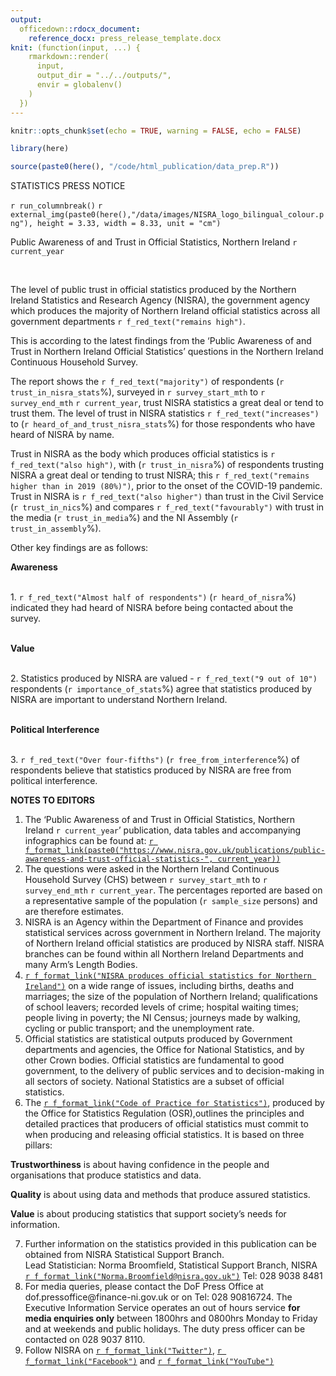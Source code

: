 ```yaml
---
output:
  officedown::rdocx_document:
    reference_docx: press_release_template.docx
knit: (function(input, ...) {
    rmarkdown::render(
      input,
      output_dir = "../../outputs/",
      envir = globalenv()
    )
  })
---
```


```r
knitr::opts_chunk$set(echo = TRUE, warning = FALSE, echo = FALSE)

library(here)

source(paste0(here(), "/code/html_publication/data_prep.R"))

```

<!---BLOCK_MULTICOL_START--->
:::{custom-style="heading_style"}
STATISTICS PRESS NOTICE
:::
`r run_columnbreak()`
`r external_img(paste0(here(),"/data/images/NISRA_logo_bilingual_colour.png"), height = 3.33, width = 8.33, unit = "cm")`
<!---BLOCK_MULTICOL_STOP{widths: [3.5, 3.5], space: 0.2, sep: false}--->
\

:::{custom-style="heading_style"}
Public Awareness of and Trust in Official Statistics, Northern Ireland `r current_year`
::: 
\

:::{custom-style="paragraph_style"}
The level of public trust in official statistics produced by the Northern Ireland Statistics and Research Agency (NISRA), the government agency which produces the majority of Northern Ireland official statistics across all government departments `r f_red_text("remains high")`.\

This is according to the latest findings from the ‘Public Awareness of and Trust in Northern Ireland Official Statistics’ questions in the Northern Ireland Continuous Household Survey.\

The report shows the `r f_red_text("majority")` of respondents (`r trust_in_nisra_stats`%), surveyed in `r survey_start_mth` to `r survey_end_mth` `r current_year`, trust NISRA statistics a great deal or tend to trust them. The level of trust in NISRA statistics `r f_red_text("increases")` to (`r heard_of_and_trust_nisra_stats`%) for those respondents who have heard of NISRA by name.\

Trust in NISRA as the body which produces official statistics is `r f_red_text("also high")`, with (`r trust_in_nisra`%) of respondents trusting NISRA a great deal or tending to trust NISRA; this `r f_red_text("remains higher than in 2019 (80%)")`, prior to the onset of the COVID-19 pandemic. Trust in NISRA is `r f_red_text("also higher")` than trust in the Civil Service (`r trust_in_nics`%) and compares `r f_red_text("favourably")` with trust in the media (`r trust_in_media`%) and the NI Assembly (`r trust_in_assembly`%).\

Other key findings are as follows:\

:::

:::{custom-style="paragraph_style"}
**Awareness** 

\
1. `r f_red_text("Almost half of respondents")` (`r heard_of_nisra`%) indicated they had heard of NISRA before being contacted about the survey. 

\
**Value** 

\
2. Statistics produced by NISRA are valued - `r f_red_text("9 out of 10")` respondents (`r importance_of_stats`%) agree that statistics produced by NISRA are important to understand Northern Ireland. 

\
**Political Interference** 

\
3. `r f_red_text("Over four-fifths")` (`r free_from_interference`%) of respondents believe that statistics produced by NISRA are free from political interference.
:::

:::{custom-style="paragraph_style"}

\newpage
**NOTES TO EDITORS**
\

1. The ‘Public Awareness of and Trust in Official Statistics, Northern Ireland `r current_year`’ publication, data tables and accompanying infographics can be found at: [`r f_format_link(paste0("https://www.nisra.gov.uk/publications/public-awareness-and-trust-official-statistics-", current_year))`](https://www.nisra.gov.uk/publications/public-awareness-and-trust-official-statistics-`r current_year`)
\
1. The questions were asked in the Northern Ireland Continuous Household Survey (CHS) between `r survey_start_mth` to `r survey_end_mth` `r current_year`. The percentages reported are based on a representative sample of the population (`r sample_size` persons) and are therefore estimates.
\
1. NISRA is an Agency within the Department of Finance and provides statistical services across government in Northern Ireland. The majority of Northern Ireland official statistics are produced by NISRA staff. NISRA branches can be found within all Northern Ireland Departments and many Arm’s Length Bodies.
\
1. [`r f_format_link("NISRA produces official statistics for Northern Ireland")`](https://www.nisra.gov.uk/statistics) on a wide range of issues, including births, deaths and marriages; the size of the population of Northern Ireland; qualifications of school leavers; recorded levels of crime; hospital waiting times; people living in poverty; the NI Census; journeys made by walking, cycling or public transport; and the unemployment rate.
\
1. Official statistics are statistical outputs produced by Government departments and agencies, the Office for National Statistics, and by other Crown bodies. Official statistics are fundamental to good government, to the delivery of public services and to decision-making in all sectors of society. National Statistics are a subset of official statistics.
\
1. The [`r f_format_link("Code of Practice for Statistics")`](https://code.statisticsauthority.gov.uk/the-code/), produced by the Office for Statistics Regulation (OSR),outlines the principles and detailed practices that producers of official statistics must commit to when producing and releasing official statistics. It is based on three pillars:
:::

:::{custom-style="bullet_style"}
__Trustworthiness__ is about having confidence in the people and organisations that produce statistics and data.
:::
:::{custom-style="bullet_style"}
__Quality__ is about using data and methods that produce assured statistics.
:::
:::{custom-style="bullet_style"}
__Value__ is about producing statistics that support society’s needs for information.\
:::


:::{custom-style="paragraph_style"}
7. Further information on the statistics provided in this publication can be obtained from NISRA Statistical Support Branch.\
Lead Statistician: Norma Broomfield, Statistical Support Branch, NISRA\
[`r f_format_link("Norma.Broomfield@nisra.gov.uk")`](mailto:Norma.Broomfield@nisra.gov.uk) Tel: 028 9038 8481
\
8. For media queries, please contact the DoF Press Office at dof.pressoffice@finance-ni.gov.uk or on Tel: 028 90816724. The Executive Information Service operates an out of hours service **for media enquiries only** between 1800hrs and 0800hrs Monday to Friday and at weekends and public holidays. The duty press officer can be contacted on 028 9037 8110.
\
9. Follow NISRA on [`r f_format_link("Twitter")`](http://x.com/NISRA), [`r f_format_link("Facebook")`](https://www.facebook.com/nisra.gov.uk) and [`r f_format_link("YouTube")`](https://www.youtube.com/user/nisrastats)
:::

